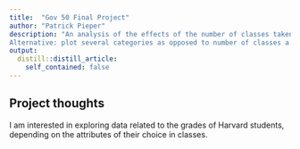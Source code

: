 ```yaml
---
title:  "Gov 50 Final Project"
author: "Patrick Pieper"
description: "An analysis of the effects of the number of classes taken a semester on grades. I intend to use the data of Harvard students and plot the number of classes taken against their grades. This can be done for semesters individually as well as overall, allowing us to observe the difference in grades at the time of graduation. I plan on having the number of classes as independent variable and grades as dependent variable. 
Alternative: plot several categories as opposed to number of classes a semester alone - for example morning vs afternoon classes; number of days on which students have classes a week; size of classes; hours spent in class a week; etc."
output:
  distill::distill_article:
    self_contained: false
---
```



## Project thoughts

I am interested in exploring data related to the grades of Harvard students, depending on the attributes of their choice in classes.